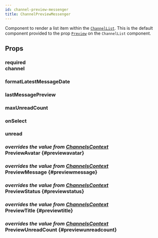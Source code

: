 ```yaml
---
id: channel-preview-messenger
title: ChannelPreviewMessenger
---
```




Component to render a list item within the [`ChannelList`](../core-components/channel_list.mdx).
This is the default component provided to the prop [`Preview`](../core-components/channel_list.mdx#preview) on the `ChannelList` component.

## Props

### <div class="label required">required</div> **channel**

<Channel />

### formatLatestMessageDate

<FormatLatestMessageDate />

### lastMessagePreview

<LastMessagePreview />

### maxUnreadCount

<MaxUnreadCount />

### onSelect

<OnSelect />

### unread

<Unread />

### <div class="label description">_overrides the value from [ChannelsContext](../contexts/channels_context.mdx#previewavatar)_</div> PreviewAvatar {#previewavatar}

<PreviewAvatar />

### <div class="label description">_overrides the value from [ChannelsContext](../contexts/channels_context.mdx#previewmessage)_</div> PreviewMessage {#previewmessage}

<PreviewMessage />

### <div class="label description">_overrides the value from [ChannelsContext](../contexts/channels_context.mdx#previewstatus)_</div> PreviewStatus {#previewstatus}

<PreviewStatus />

### <div class="label description">_overrides the value from [ChannelsContext](../contexts/channels_context.mdx#previewtitle)_</div> PreviewTitle {#previewtitle}

<PreviewTitle />

### <div class="label description">_overrides the value from [ChannelsContext](../contexts/channels_context.mdx#previewunreadcount)_</div> PreviewUnreadCount {#previewunreadcount}

<PreviewUnreadCount />

